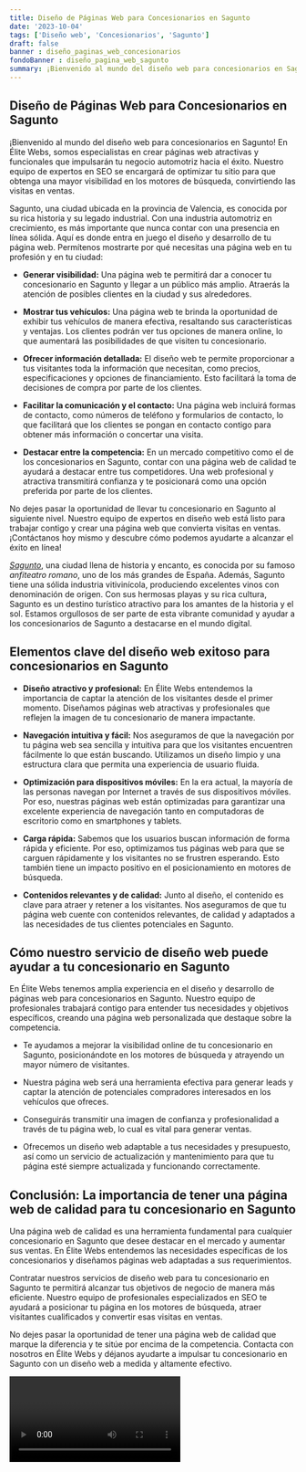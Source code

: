 ```yaml
---
title: Diseño de Páginas Web para Concesionarios en Sagunto
date: '2023-10-04'
tags: ['Diseño web', 'Concesionarios', 'Sagunto']
draft: false
banner : diseño_paginas_web_concesionarios
fondoBanner : diseño_pagina_web_sagunto
summary: ¡Bienvenido al mundo del diseño web para concesionarios en Sagunto! En Élite Webs, somos especialistas en crear páginas web atractivas y funcionales que impulsarán tu negocio automotriz hacia el éxito. Nuestro equipo de expertos en SEO se encargará de optimizar tu sitio para que obtenga una mayor visibilidad en los motores de búsqueda, convirtiendo las visitas en ventas.
---
```


## Diseño de Páginas Web para Concesionarios en Sagunto

¡Bienvenido al mundo del diseño web para concesionarios en Sagunto! En Élite Webs, somos especialistas en crear páginas web atractivas y funcionales que impulsarán tu negocio automotriz hacia el éxito. Nuestro equipo de expertos en SEO se encargará de optimizar tu sitio para que obtenga una mayor visibilidad en los motores de búsqueda, convirtiendo las visitas en ventas.

Sagunto, una ciudad ubicada en la provincia de Valencia, es conocida por su rica historia y su legado industrial. Con una industria automotriz en crecimiento, es más importante que nunca contar con una presencia en línea sólida. Aquí es donde entra en juego el diseño y desarrollo de tu página web. Permítenos mostrarte por qué necesitas una página web en tu profesión y en tu ciudad:

- **Generar visibilidad:** Una página web te permitirá dar a conocer tu concesionario en Sagunto y llegar a un público más amplio. Atraerás la atención de posibles clientes en la ciudad y sus alrededores.

- **Mostrar tus vehículos:** Una página web te brinda la oportunidad de exhibir tus vehículos de manera efectiva, resaltando sus características y ventajas. Los clientes podrán ver tus opciones de manera online, lo que aumentará las posibilidades de que visiten tu concesionario.

- **Ofrecer información detallada:** El diseño web te permite proporcionar a tus visitantes toda la información que necesitan, como precios, especificaciones y opciones de financiamiento. Esto facilitará la toma de decisiones de compra por parte de los clientes.

- **Facilitar la comunicación y el contacto:** Una página web incluirá formas de contacto, como números de teléfono y formularios de contacto, lo que facilitará que los clientes se pongan en contacto contigo para obtener más información o concertar una visita.

- **Destacar entre la competencia:** En un mercado competitivo como el de los concesionarios en Sagunto, contar con una página web de calidad te ayudará a destacar entre tus competidores. Una web profesional y atractiva transmitirá confianza y te posicionará como una opción preferida por parte de los clientes.

No dejes pasar la oportunidad de llevar tu concesionario en Sagunto al siguiente nivel. Nuestro equipo de expertos en diseño web está listo para trabajar contigo y crear una página web que convierta visitas en ventas. ¡Contáctanos hoy mismo y descubre cómo podemos ayudarte a alcanzar el éxito en línea!

*[Sagunto](https://es.wikipedia.org/wiki/Sagunto)*, una ciudad llena de historia y encanto, es conocida por su famoso *anfiteatro romano*, uno de los más grandes de España. Además, Sagunto tiene una sólida industria vitivinícola, produciendo excelentes vinos con denominación de origen. Con sus hermosas playas y su rica cultura, Sagunto es un destino turístico atractivo para los amantes de la historia y el sol. Estamos orgullosos de ser parte de esta vibrante comunidad y ayudar a los concesionarios de Sagunto a destacarse en el mundo digital.

<GifSeo />

<Cta />

## Elementos clave del diseño web exitoso para concesionarios en Sagunto

- **Diseño atractivo y profesional:** En Élite Webs entendemos la importancia de captar la atención de los visitantes desde el primer momento. Diseñamos páginas web atractivas y profesionales que reflejen la imagen de tu concesionario de manera impactante.

- **Navegación intuitiva y fácil:** Nos aseguramos de que la navegación por tu página web sea sencilla y intuitiva para que los visitantes encuentren fácilmente lo que están buscando. Utilizamos un diseño limpio y una estructura clara que permita una experiencia de usuario fluida.

- **Optimización para dispositivos móviles:** En la era actual, la mayoría de las personas navegan por Internet a través de sus dispositivos móviles. Por eso, nuestras páginas web están optimizadas para garantizar una excelente experiencia de navegación tanto en computadoras de escritorio como en smartphones y tablets.

- **Carga rápida:** Sabemos que los usuarios buscan información de forma rápida y eficiente. Por eso, optimizamos tus páginas web para que se carguen rápidamente y los visitantes no se frustren esperando. Esto también tiene un impacto positivo en el posicionamiento en motores de búsqueda.

- **Contenidos relevantes y de calidad:** Junto al diseño, el contenido es clave para atraer y retener a los visitantes. Nos aseguramos de que tu página web cuente con contenidos relevantes, de calidad y adaptados a las necesidades de tus clientes potenciales en Sagunto.

## Cómo nuestro servicio de diseño web puede ayudar a tu concesionario en Sagunto

En Élite Webs tenemos amplia experiencia en el diseño y desarrollo de páginas web para concesionarios en Sagunto. Nuestro equipo de profesionales trabajará contigo para entender tus necesidades y objetivos específicos, creando una página web personalizada que destaque sobre la competencia.

- Te ayudamos a mejorar la visibilidad online de tu concesionario en Sagunto, posicionándote en los motores de búsqueda y atrayendo un mayor número de visitantes.

- Nuestra página web será una herramienta efectiva para generar leads y captar la atención de potenciales compradores interesados en los vehículos que ofreces.

- Conseguirás transmitir una imagen de confianza y profesionalidad a través de tu página web, lo cual es vital para generar ventas.

- Ofrecemos un diseño web adaptable a tus necesidades y presupuesto, así como un servicio de actualización y mantenimiento para que tu página esté siempre actualizada y funcionando correctamente.

## Conclusión: La importancia de tener una página web de calidad para tu concesionario en Sagunto

Una página web de calidad es una herramienta fundamental para cualquier concesionario en Sagunto que desee destacar en el mercado y aumentar sus ventas. En Élite Webs entendemos las necesidades específicas de los concesionarios y diseñamos páginas web adaptadas a sus requerimientos.

Contratar nuestros servicios de diseño web para tu concesionario en Sagunto te permitirá alcanzar tus objetivos de negocio de manera más eficiente. Nuestro equipo de profesionales especializados en SEO te ayudará a posicionar tu página en los motores de búsqueda, atraer visitantes cualificados y convertir esas visitas en ventas.

No dejes pasar la oportunidad de tener una página web de calidad que marque la diferencia y te sitúe por encima de la competencia. Contacta con nosotros en Élite Webs y déjanos ayudarte a impulsar tu concesionario en Sagunto con un diseño web a medida y altamente efectivo.

<Video />

<CtaBot job='Concesionarios' city='Sagunto'/>

<Gmaps query='Sagunto+españa+maps' />
